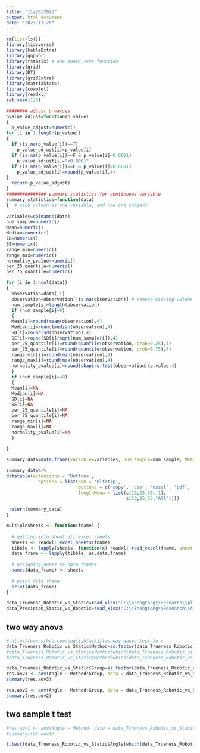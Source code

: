 ```yaml
---
title: "11/20/2023"
output: html_document
date: "2023-11-20"
---
```


```r
rm(list=ls())
library(tidyverse)
library(kableExtra)
library(ggpubr)
library(rstatix) # use anova_test function 
library(grid)
library(DT)
library(gridExtra)
library(matrixStats)
library(cowplot)
library(readxl)
set.seed(123)
```




```r
######## adjust p values 
pvalue_adjust=function(p_value)
{
  p_value_adjust=numeric()
for (i in 1:length(p_value))
{
  if (is.na(p_value[i])==T)
    p_value_adjust[i]=p_value[i]
  if (is.na(p_value[i])==F & p_value[i]<0.0001)
    p_value_adjust[i]="<0.0001"
  if (is.na(p_value[i])==F & p_value[i]>0.0001)
    p_value_adjust[i]=round(p_value[i],4)
}
  return(p_value_adjust)
}
############### summary statistics for continuous variable 
summary_statistics=function(data)
{  # each column is one variable, and row one subject 
  
variables=colnames(data)
num_sample=numeric()
Mean=numeric()
Median=numeric()
SD=numeric()
SE=numeric()
range_min=numeric()
range_max=numeric()
normality_pvalue=numeric()
per_25_quantile=numeric()
per_75_quantile=numeric()

for (i in 1:ncol(data))
{
  observation=data[,i]
  observation=observation[!is.na(observation)] # remove missing values 
  num_sample[i]=length(observation)
  if (num_sample[i]>0)
  {
  Mean[i]=round(mean(observation),4)
  Median[i]=round(median(observation),4)
  SD[i]=round(sd(observation),4)
  SE[i]=round(SD[i]/sqrt(num_sample[i]),4)
  per_25_quantile[i]=round(quantile(observation, prob=0.25),4)
  per_75_quantile[i]=round(quantile(observation, prob=0.75),4)
  range_min[i]=round(min(observation),4)
  range_max[i]=round(max(observation),4)
  normality_pvalue[i]=round(shapiro.test(observation)$p.value,4)
  }
  if (num_sample[i]==0)
  {
  Mean[i]=NA
  Median[i]=NA
  SD[i]=NA
  SE[i]=NA
  per_25_quantile[i]=NA
  per_75_quantile[i]=NA
  range_min[i]=NA
  range_max[i]=NA
  normality_pvalue[i]=NA
  }
  
}

summary_data=data.frame(variable=variables, num_sample=num_sample, Mean=Mean, Median=Median, SD=SD, SE=SE,per_25_quantile, per_75_quantile, Range_low=range_min, Range_upper=range_max, normality_pvalue=normality_pvalue)

summary_data%>%
datatable(extensions = 'Buttons',
            options = list(dom = 'Blfrtip',
                           buttons = c('copy', 'csv', 'excel', 'pdf', 'print'),
                           lengthMenu = list(c(10,25,50,-1),
                                             c(10,25,50,"All"))))
  
 return(summary_data) 
}

multiplesheets <- function(fname) {
   
  # getting info about all excel sheets
  sheets <- readxl::excel_sheets(fname)
  tibble <- lapply(sheets, function(x) readxl::read_excel(fname, sheet = x))
  data_frame <- lapply(tibble, as.data.frame)
    
  # assigning names to data frames
  names(data_frame) <- sheets
    
  # print data frame
  print(data_frame)
}


```


```r
data_Trueness_Robotic_vs_Static=read_xlsx("C:\\Shengtong\\Research\\AllCollaboration\\2023\\202311\\Arndt\\Trueness_Robotic vs Static_New.xlsx")
data_Precision_Static_vs_Robotic=read_xlsx("C:\\Shengtong\\Research\\AllCollaboration\\2023\\202311\\Arndt\\Precision_Static vs Robotic_New.xlsx")
```


## two way anova 


```r
# http://www.sthda.com/english/wiki/two-way-anova-test-in-r
data_Trueness_Robotic_vs_Static$Method=as.factor(data_Trueness_Robotic_vs_Static$Method)
#data_Trueness_Robotic_vs_Static$Method[which(data_Trueness_Robotic_vs_Static$Method==1)]="sCAIS"
#data_Trueness_Robotic_vs_Static$Method[which(data_Trueness_Robotic_vs_Static$Method==2)]="RAIS robotic"

data_Trueness_Robotic_vs_Static$Group=as.factor(data_Trueness_Robotic_vs_Static$Group)
res.aov3 <- aov(Angle ~ Method*Group, data = data_Trueness_Robotic_vs_Static) # with interaction
summary(res.aov3)

res.aov2 <- aov(Angle ~ Method+Group, data = data_Trueness_Robotic_vs_Static) # main effect without interaction
summary(res.aov2)
```


## two sample t test 

```r
#res.aov1 <- aov(Angle ~ Method, data = data_Trueness_Robotic_vs_Static) 
#summary(res.aov1)

t.test(data_Trueness_Robotic_vs_Static$Angle[which(data_Trueness_Robotic_vs_Static$Method==1)], data_Trueness_Robotic_vs_Static$Angle[which(data_Trueness_Robotic_vs_Static$Method==2)])

```